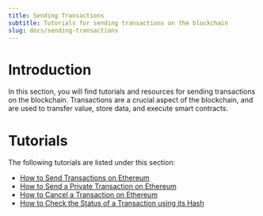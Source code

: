 ```yaml
---
title: Sending Transactions
subtitle: Tutorials for sending transactions on the blockchain
slug: docs/sending-transactions
---
```


# Introduction

In this section, you will find tutorials and resources for sending transactions on the blockchain. Transactions are a crucial aspect of the blockchain, and are used to transfer value, store data, and execute smart contracts.

# Tutorials

The following tutorials are listed under this section:

* [How to Send Transactions on Ethereum](/docs/how-to-send-transactions-on-ethereum)
* [How to Send a Private Transaction on Ethereum](/docs/how-to-send-a-private-transaction-on-ethereum)
* [How to Cancel a Transaction on Ethereum](/docs/how-to-cancel-a-private-transaction-on-ethereum)
* [How to Check the Status of a Transaction using its Hash](/docs/how-to-check-the-status-of-a-transaction-using-its-hash)
